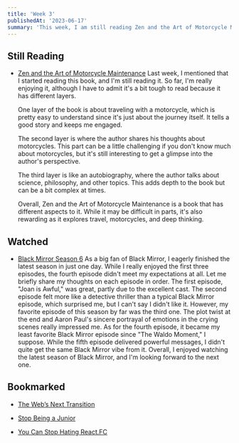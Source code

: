 ```yaml
---
title: 'Week 3'
publishedAt: '2023-06-17'
summary: 'This week, I am still reading Zen and the Art of Motorcycle Maintenance, finished watching Black Mirror Season 6, and bookmarked some interesting articles.'
---
```


## Still Reading

-   [Zen and the Art of Motorcycle Maintenance](https://www.goodreads.com/book/show/629.Zen_and_the_Art_of_Motorcycle_Maintenance)
    Last week, I mentioned that I started reading this book, and I'm still reading it. So far, I'm really enjoying it, although I have to admit it's a bit tough to read because it has different layers.

    One layer of the book is about traveling with a motorcycle, which is pretty easy to understand since it's just about the journey itself. It tells a good story and keeps me engaged.

    The second layer is where the author shares his thoughts about motorcycles. This part can be a little challenging if you don't know much about motorcycles, but it's still interesting to get a glimpse into the author's perspective.

    The third layer is like an autobiography, where the author talks about science, philosophy, and other topics. This adds depth to the book but can be a bit complex at times.

    Overall, Zen and the Art of Motorcycle Maintenance is a book that has different aspects to it. While it may be difficult in parts, it's also rewarding as it explores travel, motorcycles, and deep thinking.

## Watched

-   [Black Mirror Season 6](https://www.netflix.com/title/70264888)
    As a big fan of Black Mirror, I eagerly finished the latest season in just one day. While I really enjoyed the first three episodes, the fourth episode didn't meet my expectations at all. Let me briefly share my thoughts on each episode in order. The first episode, "Joan is Awful," was great, partly due to the excellent cast. The second episode felt more like a detective thriller than a typical Black Mirror episode, which surprised me, but I can't say I didn't like it. However, my favorite episode of this season by far was the third one. The plot twist at the end and Aaron Paul's sincere portrayal of emotions in the crying scenes really impressed me. As for the fourth episode, it became my least favorite Black Mirror episode since "The Waldo Moment," I suppose. While the fifth episode delivered powerful messages, I didn't quite get the same Black Mirror vibe from it. Overall, I enjoyed watching the latest season of Black Mirror, and I'm looking forward to the next one.

## Bookmarked

-   [The Web’s Next Transition](https://www.epicweb.dev/the-webs-next-transition)

-   [Stop Being a Junior](https://kentcdodds.com/blog/stop-being-a-junior)

-   [You Can Stop Hating React.FC](https://www.totaltypescript.com/you-can-stop-hating-react-fc)
